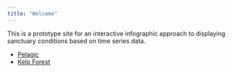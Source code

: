```yaml
---
title: "Welcome"
---
```


This is a prototype site for an interactive infographic approach to displaying sanctuary conditions based on time series data.

- [Pelagic](./pelagic.html)
- [Kelp Forest](./kelp_forest.html)